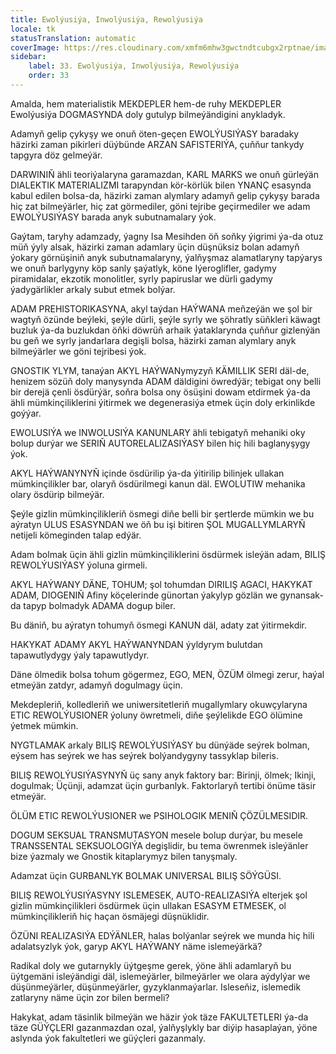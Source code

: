 ```yaml
---
title: Ewolýusiýa, Inwolýusiýa, Rewolýusiýa
locale: tk
statusTranslation: automatic
coverImage: https://res.cloudinary.com/xmfm6mhw3gwctndtcubgx2rptnae/image/upload/v1740337243/small_cover_educacion_fundamental_a051170f1c.webp
sidebar:
    label: 33. Ewolýusiýa, Inwolýusiýa, Rewolýusiýa
    order: 33
---
```

Amalda, hem materialistik MEKDEPLER hem-de ruhy MEKDEPLER Ewolýusiýa DOGMASYNDA doly gutulyp bilmeýändigini anykladyk.

Adamyň gelip çykyşy we onuň öten-geçen EWOLÝUSIÝASY baradaky häzirki zaman pikirleri düýbünde ARZAN SAFISTERIÝA, çuňňur tankydy tapgyra döz gelmeýär.

DARWINIŇ ähli teoriýalaryna garamazdan, KARL MARKS we onuň gürleýän DIALEKTIK MATERIALIZMI tarapyndan kör-körlük bilen YNANÇ esasynda kabul edilen bolsa-da, häzirki zaman alymlary adamyň gelip çykyşy barada hiç zat bilmeýärler, hiç zat görmediler, göni tejribe geçirmediler we adam EWOLÝUSIÝASY barada anyk subutnamalary ýok.

Gaýtam, taryhy adamzady, ýagny Isa Mesihden öň soňky ýigrimi ýa-da otuz müň ýyly alsak, häzirki zaman adamlary üçin düşnüksiz bolan adamyň ýokary görnüşiniň anyk subutnamalaryny, ýalňyşmaz alamatlaryny tapýarys we onuň barlygyny köp sanly şaýatlyk, köne Iýeroglifler, gadymy piramidalar, ekzotik monolitler, syrly papiruslar we dürli gadymy ýadygärlikler arkaly subut etmek bolýar.

ADAM PREHISTORIKASYNA, akyl taýdan HAÝWANA meňzeýän we şol bir wagtyň özünde beýleki, şeýle dürli, şeýle syrly we şöhratly süňkleri käwagt buzluk ýa-da buzlukdan öňki döwrüň arhaik ýataklarynda çuňňur gizlenýän bu geň we syrly jandarlara degişli bolsa, häzirki zaman alymlary anyk bilmeýärler we göni tejribesi ýok.

GNOSTIK YLYM, tanaýan AKYL HAÝWANymyzyň KÄMILLIK SERI däl-de, henizem sözüň doly manysynda ADAM däldigini öwredýär; tebigat ony belli bir derejä çenli ösdürýär, soňra bolsa ony ösüşini dowam etdirmek ýa-da ähli mümkinçiliklerini ýitirmek we degenerasiýa etmek üçin doly erkinlikde goýýar.

EWOLUSIÝA we INWOLUSIÝA KANUNLARY ähli tebigatyň mehaniki oky bolup durýar we SERIŇ AUTORELALIZASIÝASY bilen hiç hili baglanyşygy ýok.

AKYL HAÝWANYNYŇ içinde ösdürilip ýa-da ýitirilip bilinjek ullakan mümkinçilikler bar, olaryň ösdürilmegi kanun däl. EWOLUTIW mehanika olary ösdürip bilmeýär.

Şeýle gizlin mümkinçilikleriň ösmegi diňe belli bir şertlerde mümkin we bu aýratyn ULUS ESASYNDAN we öň bu işi bitiren ŞOL MUGALLYMLARYŇ netijeli kömeginden talap edýär.

Adam bolmak üçin ähli gizlin mümkinçiliklerini ösdürmek isleýän adam, BILIŞ REWOLÝUSIÝASY ýoluna girmeli.

AKYL HAÝWANY DÄNE, TOHUM; şol tohumdan DIRILIŞ AGACI, HAKYKAT ADAM, DIOGENIŇ Afiny köçelerinde günortan ýakylyp gözlän we gynansak-da tapyp bolmadyk ADAMA dogup biler.

Bu däniň, bu aýratyn tohumyň ösmegi KANUN däl, adaty zat ýitirmekdir.

HAKYKAT ADAMY AKYL HAÝWANYNDAN ýyldyrym bulutdan tapawutlydygy ýaly tapawutlydyr.

Däne ölmedik bolsa tohum gögermez, EGO, MEN, ÖZÜM ölmegi zerur, haýal etmeýän zatdyr, adamyň dogulmagy üçin.

Mekdepleriň, kolledleriň we uniwersitetleriň mugallymlary okuwçylaryna ETIC REWOLÝUSIONER ýoluny öwretmeli, diňe şeýlelikde EGO ölümine ýetmek mümkin.

NYGTLAMAK arkaly BILIŞ REWOLÝUSIÝASY bu dünýäde seýrek bolman, eýsem has seýrek we has seýrek bolýandygyny tassyklap bileris.

BILIŞ REWOLÝUSIÝASYNYŇ üç sany anyk faktory bar: Birinji, ölmek; Ikinji, dogulmak; Üçünji, adamzat üçin gurbanlyk. Faktorlaryň tertibi önüme täsir etmeýär.

ÖLÜM ETIC REWOLÝUSIONER we PSIHOLOGIK MENIŇ ÇÖZÜLMESIDIR.

DOGUM SEKSUAL TRANSMUTASYON mesele bolup durýar, bu mesele TRANSSENTAL SEKSUOLOGIÝA degişlidir, bu tema öwrenmek isleýänler bize ýazmaly we Gnostik kitaplarymyz bilen tanyşmaly.

Adamzat üçin GURBANLYK BOLMAK UNIVERSAL BILIŞ SÖÝGÜSI.

BILIŞ REWOLÝUSIÝASYNY ISLEMESEK, AUTO-REALIZASIÝA elterjek şol gizlin mümkinçilikleri ösdürmek üçin ullakan ESASYM ETMESEK, ol mümkinçilikleriň hiç haçan ösmäjegi düşnüklidir.

ÖZÜNI REALIZASIÝA EDÝÄNLER, halas bolýanlar seýrek we munda hiç hili adalatsyzlyk ýok, garyp AKYL HAÝWANY näme islemeýärkä?

Radikal doly we gutarnykly üýtgeşme gerek, ýöne ähli adamlaryň bu üýtgemäni isleýändigi däl, islemeýärler, bilmeýärler we olara aýdylýar we düşünmeýärler, düşünmeýärler, gyzyklanmaýarlar. Isleseňiz, islemedik zatlaryny näme üçin zor bilen bermeli?

Hakykat, adam täsinlik bilmeýän we häzir ýok täze FAKULTETLERI ýa-da täze GÜÝÇLERI gazanmazdan ozal, ýalňyşlykly bar diýip hasaplaýan, ýöne aslynda ýok fakultetleri we güýçleri gazanmaly.

